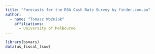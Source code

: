 ```yaml
---
title: "Forecasts for the RBA Cash Rate Survey by finder.com.au"
author: 
  - name: "Tomasz Woźniak"
    affiliations:
      - University of Melbourne
---
```



```r
library(bsvars)
data(us_fiscal_lsuw)
```
